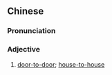 {{also|沿门}}
==Chinese==
{{zh-forms|s=沿门}}

===Pronunciation===
{{zh-pron
|m=yánmén
|cat=a
}}

===Adjective===
{{zh-adj}}

# [[door-to-door]]; [[house-to-house]]